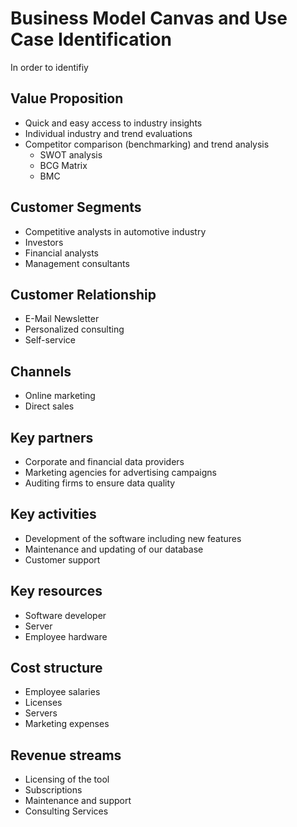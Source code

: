 # Business Model Canvas and Use Case Identification

In order to identifiy

## Value Proposition
* Quick and easy access to industry insights
* Individual industry and trend evaluations
* Competitor comparison (benchmarking) and trend analysis
    + SWOT analysis
    + BCG Matrix
    + BMC

## Customer Segments
* Competitive analysts in automotive industry
* Investors
* Financial analysts
* Management consultants

## Customer Relationship
* E-Mail Newsletter
* Personalized consulting
* Self-service

## Channels
* Online marketing
* Direct sales

## Key partners
* Corporate and financial data providers
* Marketing agencies for advertising campaigns
* Auditing firms to ensure data quality

## Key activities
* Development of the software including new features
* Maintenance and updating of our database
* Customer support

## Key resources
* Software developer
* Server
* Employee hardware

## Cost structure
* Employee salaries
* Licenses
* Servers
* Marketing expenses

## Revenue streams
* Licensing of the tool
* Subscriptions
* Maintenance and support
* Consulting Services